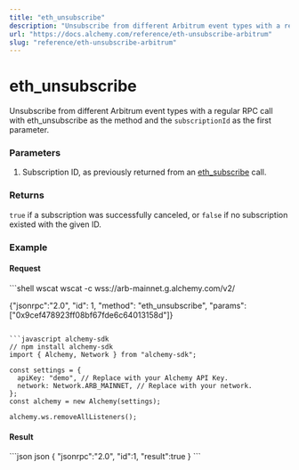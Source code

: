 ```yaml
---
title: "eth_unsubscribe"
description: "Unsubscribe from different Arbitrum event types with a regular RPC call with eth_unsubscribe as the method and the subscriptionId as the first parameter."
url: "https://docs.alchemy.com/reference/eth-unsubscribe-arbitrum"
slug: "reference/eth-unsubscribe-arbitrum"
---
```


# eth\_unsubscribe

Unsubscribe from different Arbitrum event types with a regular RPC call with eth\_unsubscribe as the method and the `subscriptionId` as the first parameter.

### Parameters

1. Subscription ID, as previously returned from an [eth\_subscribe](/reference/eth-subscribe-arbitrum) call.

### Returns

`true` if a subscription was successfully canceled, or `false` if no subscription existed with the given ID.

### Example

#### Request

<CodeGroup>
  ```shell wscat
  wscat -c wss://arb-mainnet.g.alchemy.com/v2/<key>

  {"jsonrpc":"2.0", "id": 1, "method": "eth_unsubscribe", "params": ["0x9cef478923ff08bf67fde6c64013158d"]}
  ```

  ```javascript alchemy-sdk
  // npm install alchemy-sdk
  import { Alchemy, Network } from "alchemy-sdk";

  const settings = {
    apiKey: "demo", // Replace with your Alchemy API Key.
    network: Network.ARB_MAINNET, // Replace with your network.
  };
  const alchemy = new Alchemy(settings);

  alchemy.ws.removeAllListeners();
  ```
</CodeGroup>

#### Result

<CodeGroup>
  ```json json
  {
      "jsonrpc":"2.0",
      "id":1,
      "result":true
  }
  ```
</CodeGroup>
